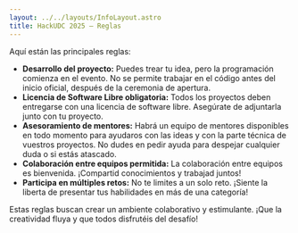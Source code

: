 ```yaml
---
layout: ../../layouts/InfoLayout.astro
title: HackUDC 2025 — Reglas
---
```


Aquí están las principales reglas:

- **Desarrollo del proyecto:** Puedes trear tu idea, pero la programación comienza en el evento. No se permite trabajar en el código antes del inicio oficial, después de la ceremonia de apertura.
- **Licencia de Software Libre obligatoria:** Todos los proyectos deben entregarse con una licencia de software libre. Asegúrate de adjuntarla junto con tu proyecto.
- **Asesoramiento de mentores:** Habrá un equipo de mentores disponibles en todo momento para ayudaros con las ideas y con la parte técnica de vuestros proyectos. No dudes en pedir ayuda para despejar cualquier duda o si estás atascado.
- **Colaboración entre equipos permitida:** La colaboración entre equipos es bienvenida. ¡Compartid conocimientos y trabajad juntos!
- **Participa en múltiples retos:** No te limites a un solo reto. ¡Siente la liberta de presentar tus habilidades en más de una categoría!

Estas reglas buscan crear un ambiente colaborativo y estimulante. ¡Que la creatividad fluya y que todos disfrutéis del desafío!
